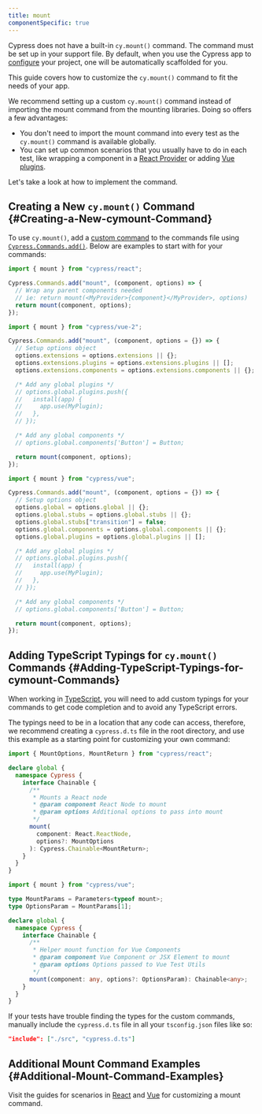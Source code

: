 ```yaml
---
title: mount
componentSpecific: true
---
```


<CtBetaAlert></CtBetaAlert>

Cypress does not have a built-in `cy.mount()` command. The command must be set
up in your support file. By default, when you use the Cypress app to
[configure](guides/component-testing/component-framework-configuration#Automatic-Configuration-Recommended)
your project, one will be automatically scaffolded for you.

This guide covers how to customize the `cy.mount()` command to fit the needs of
your app.

We recommend setting up a custom `cy.mount()` command instead of importing the
mount command from the mounting libraries. Doing so offers a few advantages:

- You don't need to import the mount command into every test as the `cy.mount()`
  command is available globally.
- You can set up common scenarios that you usually have to do in each test, like
  wrapping a component in a
  [React Provider](https://reactjs.org/docs/context.html) or adding
  [Vue plugins](https://vuejs.org/v2/guide/plugins.html).

Let's take a look at how to implement the command.

## Creating a New `cy.mount()` Command {#Creating-a-New-cymount-Command}

<ImportMountFunctions />

<ImportMountFunctions />

To use `cy.mount()`, add a [custom command](/api/cypress-api/custom-commands) to
the commands file using
[`Cypress.Commands.add()`](/api/cypress-api/custom-commands). Below are examples
to start with for your commands:

<Tabs>
<TabItem value='React'>

```js
import { mount } from "cypress/react";

Cypress.Commands.add("mount", (component, options) => {
  // Wrap any parent components needed
  // ie: return mount(<MyProvider>{component}</MyProvider>, options)
  return mount(component, options);
});
```

</TabItem>
<TabItem value='Vue 2'>

```js
import { mount } from "cypress/vue-2";

Cypress.Commands.add("mount", (component, options = {}) => {
  // Setup options object
  options.extensions = options.extensions || {};
  options.extensions.plugins = options.extensions.plugins || [];
  options.extensions.components = options.extensions.components || {};

  /* Add any global plugins */
  // options.global.plugins.push({
  //   install(app) {
  //     app.use(MyPlugin);
  //   },
  // });

  /* Add any global components */
  // options.global.components['Button'] = Button;

  return mount(component, options);
});
```

</TabItem>
<TabItem value='Vue 3'>

```js
import { mount } from "cypress/vue";

Cypress.Commands.add("mount", (component, options = {}) => {
  // Setup options object
  options.global = options.global || {};
  options.global.stubs = options.global.stubs || {};
  options.global.stubs["transition"] = false;
  options.global.components = options.global.components || {};
  options.global.plugins = options.global.plugins || [];

  /* Add any global plugins */
  // options.global.plugins.push({
  //   install(app) {
  //     app.use(MyPlugin);
  //   },
  // });

  /* Add any global components */
  // options.global.components['Button'] = Button;

  return mount(component, options);
});
```

</TabItem>
</Tabs>

## Adding TypeScript Typings for `cy.mount()` Commands {#Adding-TypeScript-Typings-for-cymount-Commands}

When working in
[TypeScript](https://docs.cypress.io/guides/tooling/typescript-support), you
will need to add custom typings for your commands to get code completion and to
avoid any TypeScript errors.

The typings need to be in a location that any code can access, therefore, we
recommend creating a `cypress.d.ts` file in the root directory, and use this
example as a starting point for customizing your own command:

<Tabs>
<TabItem value='React'>

```ts
import { MountOptions, MountReturn } from "cypress/react";

declare global {
  namespace Cypress {
    interface Chainable {
      /**
       * Mounts a React node
       * @param component React Node to mount
       * @param options Additional options to pass into mount
       */
      mount(
        component: React.ReactNode,
        options?: MountOptions
      ): Cypress.Chainable<MountReturn>;
    }
  }
}
```

</TabItem>
<TabItem value='Vue'>

```ts
import { mount } from "cypress/vue";

type MountParams = Parameters<typeof mount>;
type OptionsParam = MountParams[1];

declare global {
  namespace Cypress {
    interface Chainable {
      /**
       * Helper mount function for Vue Components
       * @param component Vue Component or JSX Element to mount
       * @param options Options passed to Vue Test Utils
       */
      mount(component: any, options?: OptionsParam): Chainable<any>;
    }
  }
}
```

</TabItem>
</Tabs>

If your tests have trouble finding the types for the custom commands, manually
include the `cypress.d.ts` file in all your `tsconfig.json` files like so:

```json
"include": ["./src", "cypress.d.ts"]
```

## Additional Mount Command Examples {#Additional-Mount-Command-Examples}

Visit the guides for scenarios in
[React](/guides/component-testing/custom-mount-react) and
[Vue](/guides/component-testing/custom-mount-vue) for customizing a mount
command.
